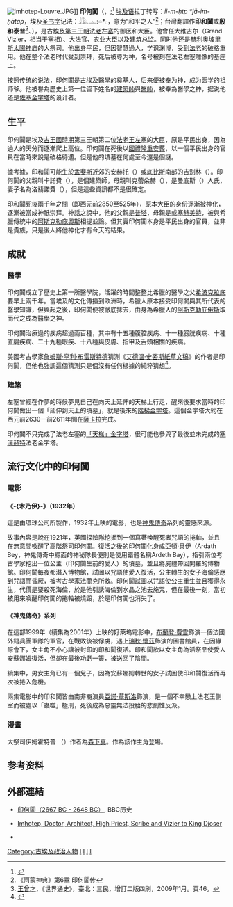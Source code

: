 {{noteTA
|G1=地名|G2=民族|G3=历史学|G4= Movie|G5= Show 
|T = zh-hans:伊姆霍特普;zh-hant:伊姆荷太普;zh-tw:印和闐;
|1 = zh-hans:罗伯·柯汉;zh-hk:洛高漢;zh-tw:羅伯·柯漢;
|2 = zh-hans:史蒂芬·桑莫;zh-hk:史提芬·桑馬斯;zh-tw:史蒂芬·桑莫斯;
|3 = zh-hk:桑·丹尼爾;zh-tw:西恩·丹尼爾;
}}
[[File:Imhotep-Louvre.JPG|thumb]]]]
<!--{{Hiero|Imhotep|<hiero><-M18-G17-R4:X1*Q3-></hiero>|trans=He who comes in peace|align=right|époque=ne}}-->
{{Infobox hieroglyphs
|name = <hiero>M18-G17-R4:X1*Q3</hiero>
|name transcription = Imhotep <br /> ''Jj m ḥtp''
|name explanation = “和平之人”<br>(''He who comes in peace'')
|name2 = <hiero>M18-G17-R4</hiero>
|name2 transcription = ''Jj m ḥtp''
|name3 = <hiero>M17-M17-G17-R4</hiero>
|name3 transcription = ''Jj m ḥtp''
|Greek expanded title = [[曼涅托|曼涅托]]变体写法:
|Greek = <br />[[塞克斯塔斯·朱利叶斯·阿弗里卡纳斯|阿弗里卡努斯]]: Imouthes<br />[[该撒利亚的优西比乌|尤西比乌斯]]: 缺失<br />尤西比乌斯,  AV:  缺失
|}}
'''印何闐'''（{{lang-en|Imhotep，Immutef；Im-hotep或Ii-em-Hotep}}，{{IPAc-en|ɪ|m|ˈ|h|əʊ|t|ɛ|p}};<ref name="Collins">{{cite web |url=http://www.collinsdictionary.com/dictionary/english/imhotep?showCookiePolicy=true |title=Imhotep |accessdate=2014-09-25 |publisher=Collins Dictionary |archive-date=2019-05-15 |archive-url=https://web.archive.org/web/20190515184537/https://www.collinsdictionary.com/dictionary/english/imhotep?showCookiePolicy=true |dead-url=no }}</ref> [[埃及语|埃及语]]拉丁转写：''ỉỉ-m-ḥtp'' ''*jā-im-ḥātap''，埃及[[圣书字|圣书字]]记法：𓇍𓅓𓊵:𓏏*𓊪，意为“和平之人”<ref>《阿蒙神典》第6章 印何闐传</ref>；台灣翻譯作'''印和闐'''或'''殷和泰普'''<ref>[[王曾才|王曾才]]，《世界通史》，臺北：三民，增訂二版四刷，2009年1月。頁46。</ref>、{{fact|'''伊姆荷太普'''，中國大陸則翻譯作'''伊姆霍特普'''}}），是古[[埃及第三王朝|埃及第三王朝]][[法老|法老]][[左塞|左塞]]的御医和大臣。他曾任大维吉尔（Grand Vizier，相当于[[宰相|宰相]]）、大法官、农业大臣以及建筑总监。同时他还是[[赫利奥坡里斯|赫利奥坡里斯]][[拉_(埃及神祇)|太陽神]]庙的大祭司。他出身平民，但因智慧過人，学识渊博，受到[[法老|法老]]的破格重用。他在整个法老时代受到崇拜，死后被尊为神，名号被刻在法老左塞雕像的基座上。

按照传统的说法，印何闐是[[古埃及醫學|古埃及醫學]]的奠基人，后来便被奉为神，成为医学的祖师爷。他被譽為歷史上第一位留下姓名的[[建築師|建築師]]與[[醫師|醫師]]，被奉為醫學之神，据说他还是[[左塞爾金字塔|佐塞金字塔]]的设计者。

== 生平 ==
印何闐是埃及[[古王國時期|古王國時期]]第三王朝第二位[[法老王|法老王]][[左塞|左塞]]的大臣，原是平民出身，因為過人的天分而逐漸爬上高位。印何闐在死後以[[國葬|國禮隆重安葬]]，以一個平民出身的官員在當時來說是破格待遇。但是他的墳墓在何處至今還是個謎。

據考據，印和闐可能生於[[孟斐斯_(埃及)|孟斐斯]]近郊的安赫托（{{lang|la|Ankhtow}}）或[[底比斯_(埃及)|底比斯]]南部的吉别林（{{lang|la|Gebelen}}）。印何闐的父親叫卡諾費（{{lang|la|Kanofer}}），是個建築師，母親叫克蕾朵赫（{{lang|la|Khreduonkh}}），是曼底斯（{{lang|la|Mendes}}）人氏，妻子名為洛翡諾費（{{lang|la|Ronfrenofert}}），但是這些資訊都不是很確定。

印和闐死後兩千年之間（即西元前2850至525年），原本大臣的身份逐漸被神化，逐漸被當成神祇崇拜。神話之說中，他的父親是[[卜塔|普塔]]，母親是{{lang|la|Khredu-ankh}}或[[賽克邁特|塞赫美特]]，被與希臘傳統中的[[阿斯克勒庇奧斯|阿斯克勒庇奧斯]]相提並論。但其實印何闐本身是平民出身的官員，並非是貴族，只是後人將他神化才有今天的結果。

== 成就 ==
=== 醫學 ===
印何闐成立了歷史上第一所醫學院，活躍的時間整整比希臘的醫學之父[[希波克拉底|希波克拉底]]要早上兩千年。當埃及的文化傳播到歐洲時，希臘人原本接受印何闐與其所代表的醫學知識，但{{fact|本位運動}}興起之後，印何闐便被徹底抹去，由身為希臘人的[[阿斯克勒庇俄斯|阿斯克勒庇俄斯]]取而代之成為醫學之神。

印何闐治療過的疾病超過兩百種，其中有十五種腹腔疾病、十一種膀胱疾病、十種直腸疾病、二十九種眼疾、十八種與皮膚、指甲及舌頭相關的疾病。

美國考古學家[[詹姆斯·亨利·布雷斯特德|詹姆斯·亨利·布雷斯特德]]猜測《[[艾德溫·史密斯紙草文稿|艾德溫·史密斯紙草文稿]]》的作者是印何闐，但他也強調這個猜測只是個沒有任何根據的純粹猜想<ref name="Breasted">{{cite book|author=[[詹姆斯·亨利·布雷斯特德|詹姆斯·亨利·布雷斯特德]] |orig-year=First published 1930 |date=1991 |title=The Edwin Smith Surgical Papyrus: published in facsimile and hieroglyphic transliteration with translation and commentary in two volumes |series=University of Chicago Oriental Institute Publications, v. 3–4 |url= |location=Chicago |publisher=University of Chicago Press |page= |lccn=31007705 |isbn=978-0-918986-73-3}}</ref>{{rp|9}}。

=== 建築 ===
左塞曾經在作夢的時候夢見自己在向天上延伸的天梯上行走，醒來後要求當時的印何闐做出一個「延伸到天上的墳墓」，就是後來的[[階梯金字塔|階梯金字塔]]。這個金字塔大約在西元前2630—前2611年間在[[薩卡拉|薩卡拉]]完成。

印何闐不只完成了法老左塞的[[左塞爾金字塔|「天梯」金字塔]]，很可能也參與了最後並未完成的[[塞漢赫特|塞漢赫特]]法老金字塔。

== 流行文化中的印何闐 ==

=== 電影 ===

==== 《-{木乃伊}-》（1932年） ====
{{main|{{le|木乃伊 (1932年電影)|:en:The Mummy (1932 film)}}}}
這是由環球公司所製作，1932年上映的電影，也是[[神鬼傳奇|神鬼傳奇]]系列的靈感來源。

故事內容是說在1921年，英國探險隊挖掘到一個寫著喚醒死者咒語的捲軸，並且在無意間喚醒了高階祭司印何闐。復活之後的印何闐化身成亞頓·貝伊（Ardath Bey，神鬼傳奇中黥面的神秘隊長便則是使用錯體名稱Ardeth Bay），指引兩位考古學家挖出一位公主（印何闐生前的愛人）的墳墓，並且將屍體帶回開羅的博物館。印何闐每夜都潛入博物館，試圖以咒語使愛人復活，公主轉生的女子海倫感應到咒語而昏厥，被考古學家法蘭克所救。印何闐試圖以咒語使公主重生並且獲得永生，代價是要殺死海倫，於是他引誘海倫到水晶之池去施咒，但在最後一刻，當初被用來喚醒印何闐的捲軸被燒毀，於是印何闐也消失了。

====《神鬼傳奇》系列 ====
{{main|神鬼傳奇}}
在這部1999年（續集為2001年）上映的好萊塢電影中，[[布蘭登·費雪|布蘭登·費雪]]飾演一個法國外籍兵團軍隊的軍官，在戰敗後被俘虜，遇上[[瑞秋·懷茲|瑞秋·懷茲]]飾演的圖書館員，在因緣際會下，女主角不小心讓被封印的印和闐復活。印和闐欲以女主角為活祭品使愛人安蘇娜姆復活，但卻在最後功虧一簣，被送回了陰間。

續集中，男女主角已有一個兒子，因為安蘇娜姆轉世的女子試圖使印和闐復活而再次被捲入危機。

兩集電影中的印和闐皆由南非裔演員[[亞諾·華斯洛|亞諾·華斯洛]]飾演，是一個不幸戀上法老王側室而被處以「蟲噬」極刑，死後成為惡靈無法投胎的悲劇性反派。

=== 漫畫 ===
大祭司伊姆霍特普
{{main|Im～大神官印和闐～}}
（{{lang|ja|Im〜イム〜}}）作者為[[森下真|森下真]]。作為該作主角登場。

== 参考资料 ==
<references/>

== 外部連結 ==
* {{en icon}} [http://www.bbc.co.uk/history/historic_figures/imhotep.shtml 印何闐（2667 BC - 2648 BC）]{{Wayback|url=http://www.bbc.co.uk/history/historic_figures/imhotep.shtml |date=20070324094302 }}, BBC历史
* {{en icon}} [http://touregypt.net/featurestories/imhotep.htm Imhotep, Doctor, Architect, High Priest, Scribe and Vizier to King Djoser] {{Wayback|url=http://touregypt.net/featurestories/imhotep.htm |date=20210224024914 }}
* {{Cite web |title=神鬼傳奇演錯了！印和闐是醫學之父，不是奸夫啦 |url=https://health.businessweekly.com.tw/AArticle.aspx?id=ARTL000001600 |access-date=2021-06-28 |author=劉育志 |date=2013-05-24 |format=aspx |work=志志的醫界奇觀 |publisher=良醫健康網 |language=zh-hant |archive-url=https://web.archive.org/web/20201031155754/http://health.businessweekly.com.tw/AArticle.aspx?ID=ARTL000001600&p=1 |archive-date=2020-10-31 |dead-url=no }}

{{Authority control}}
[[Category:古埃及政治人物|Category:古埃及政治人物]]
[[Category:醫學家|I]]
[[Category:埃及神祇|I]]
[[Category:醫藥之神|I]]
[[Category:知識之神|I]]